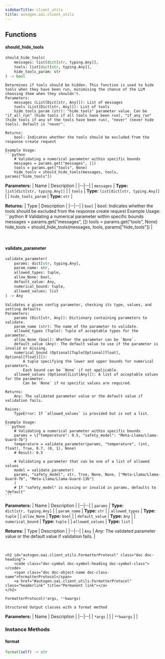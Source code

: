 ```yaml
---
sidebarTitle: client_utils
title: autogen.oai.client_utils
---
```


## Functions

<code class="doc-symbol doc-symbol-heading doc-symbol-function"></code>
#### should_hide_tools
<a href="#autogen.oai.client_utils..should_hide_tools" class="headerlink" title="Permanent link"></a>

```python
should_hide_tools(
    messages: list[dict[str, typing.Any]],
    tools: list[dict[str, typing.Any]],
    hide_tools_param: str
) -> bool
```

    Determines if tools should be hidden. This function is used to hide tools when they have been run, minimising the chance of the LLM choosing them when they shouldn't.
    Parameters:
        messages (List[Dict[str, Any]]): List of messages
        tools (List[Dict[str, Any]]): List of tools
        hide_tools_param (str): "hide_tools" parameter value. Can be "if_all_run" (hide tools if all tools have been run), "if_any_run" (hide tools if any of the tools have been run), "never" (never hide tools). Default is "never".
    
    Returns:
        bool: Indicates whether the tools should be excluded from the response create request
    
    Example Usage:
    ```python
        # Validating a numerical parameter within specific bounds
        messages = params.get("messages", [])
        tools = params.get("tools", None)
        hide_tools = should_hide_tools(messages, tools, params["hide_tools"])

<b>Parameters:</b>
| Name | Description |
|--|--|
| `messages` | **Type:** `list[dict[str, typing.Any]]` |
| `tools` | **Type:** `list[dict[str, typing.Any]]` |
| `hide_tools_param` | **Type:** `str` |

<b>Returns:</b>
| Type | Description |
|--|--|
| `bool` | bool: Indicates whether the tools should be excluded from the response create request Example Usage: ```python # Validating a numerical parameter within specific bounds messages = params.get("messages", []) tools = params.get("tools", None) hide_tools = should_hide_tools(messages, tools, params["hide_tools"]) |

<br />

<code class="doc-symbol doc-symbol-heading doc-symbol-function"></code>
#### validate_parameter
<a href="#autogen.oai.client_utils..validate_parameter" class="headerlink" title="Permanent link"></a>

```python
validate_parameter(
    params: dict[str, typing.Any],
    param_name: str,
    allowed_types: tuple,
    allow_None: bool,
    default_value: Any,
    numerical_bound: tuple,
    allowed_values: list
) -> Any
```

    Validates a given config parameter, checking its type, values, and setting defaults
    Parameters:
        params (Dict[str, Any]): Dictionary containing parameters to validate.
        param_name (str): The name of the parameter to validate.
        allowed_types (Tuple): Tuple of acceptable types for the parameter.
        allow_None (bool): Whether the parameter can be `None`.
        default_value (Any): The default value to use if the parameter is invalid or missing.
        numerical_bound (Optional[Tuple[Optional[float], Optional[float]]]):
            A tuple specifying the lower and upper bounds for numerical parameters.
            Each bound can be `None` if not applicable.
        allowed_values (Optional[List[Any]]): A list of acceptable values for the parameter.
            Can be `None` if no specific values are required.
    
    Returns:
        Any: The validated parameter value or the default value if validation fails.
    
    Raises:
        TypeError: If `allowed_values` is provided but is not a list.
    
    Example Usage:
    ```python
        # Validating a numerical parameter within specific bounds
        params = \{"temperature": 0.5, "safety_model": "Meta-Llama/Llama-Guard-7b"}
        temperature = validate_parameter(params, "temperature", (int, float), True, 0.7, (0, 1), None)
        # Result: 0.5
    
        # Validating a parameter that can be one of a list of allowed values
        model = validate_parameter(
        params, "safety_model", str, True, None, None, ["Meta-Llama/Llama-Guard-7b", "Meta-Llama/Llama-Guard-13b"]
        )
        # If "safety_model" is missing or invalid in params, defaults to "default"
    ```

<b>Parameters:</b>
| Name | Description |
|--|--|
| `params` | **Type:** `dict[str, typing.Any]` |
| `param_name` | **Type:** `str` |
| `allowed_types` | **Type:** `tuple` |
| `allow_None` | **Type:** `bool` |
| `default_value` | **Type:** `Any` |
| `numerical_bound` | **Type:** `tuple` |
| `allowed_values` | **Type:** `list` |

<b>Returns:</b>
| Type | Description |
|--|--|
| `Any` | Any: The validated parameter value or the default value if validation fails. |

<br />

    <h2 id="autogen.oai.client_utils.FormatterProtocol" class="doc doc-heading">
        <code class="doc-symbol doc-symbol-heading doc-symbol-class"></code>
        <span class="doc doc-object-name doc-class-name">FormatterProtocol</span>
        <a href="#autogen.oai.client_utils.FormatterProtocol" class="headerlink" title="Permanent link"></a>
    </h2>

```python
FormatterProtocol(*args, **kwargs)
```

    Structured Output classes with a format method

<b>Parameters:</b>
| Name | Description |
|--|--|
| `*args` |  |
| `**kwargs` |  |

### Instance Methods

<code class="doc-symbol doc-symbol-heading doc-symbol-method"></code>
#### format
<a href="#autogen.oai.client_utils.FormatterProtocol.format" class="headerlink" title="Permanent link"></a>

```python
format(self) -> str
```

    

<br />